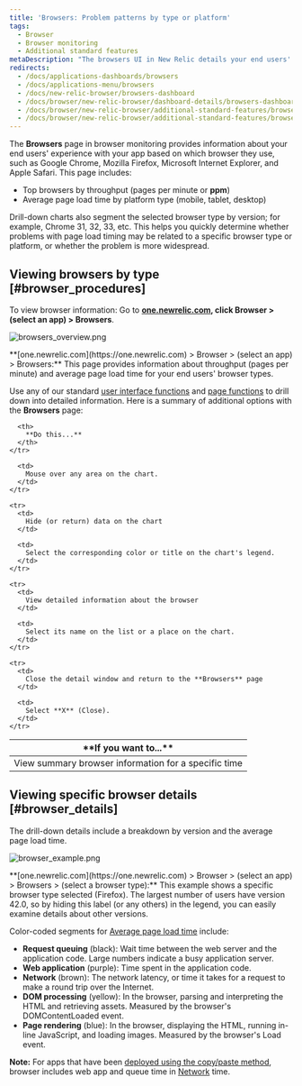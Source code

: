 ```yaml
---
title: 'Browsers: Problem patterns by type or platform'
tags:
  - Browser
  - Browser monitoring
  - Additional standard features
metaDescription: "The browsers UI in New Relic details your end users' experience with your app by type (Chrome, IE, Safari, etc.) and platform (mobile, tablet, desktop)." 
redirects:
  - /docs/applications-dashboards/browsers
  - /docs/applications-menu/browsers
  - /docs/new-relic-browser/browsers-dashboard
  - /docs/browser/new-relic-browser/dashboard-details/browsers-dashboard
  - /docs/browser/new-relic-browser/additional-standard-features/browsers-problem-patterns-type-or-location
  - /docs/browser/new-relic-browser/additional-standard-features/browsers-problem-patterns-type-or-platform
---
```




The **Browsers** page in browser monitoring provides information about your end users' experience with your app based on which browser they use, such as Google Chrome, Mozilla Firefox, Microsoft Internet Explorer, and Apple Safari. This page includes:

* Top browsers by throughput (pages per minute or **ppm**)
* Average page load time by platform type (mobile, tablet, desktop)

Drill-down charts also segment the selected browser type by version; for example, Chrome 31, 32, 33, etc. This helps you quickly determine whether problems with page load timing may be related to a specific browser type or platform, or whether the problem is more widespread.

## Viewing browsers by type [#browser_procedures]

To view browser information: Go to **[one.newrelic.com](https://one.newrelic.com), click Browser > (select an app) > Browsers**.

<img
  title="browsers_overview.png"
  alt="browsers_overview.png"
  src={browsersOverview}
/>

<figcaption>
  **[one.newrelic.com](https://one.newrelic.com) > Browser > (select an app) > Browsers:** This page provides information about throughput (pages per minute) and average page load time for your end users' browser types.
</figcaption>

Use any of our standard [user interface functions](/docs/accounts-partnerships/education/getting-started-new-relic/new-relic-user-interface) and [page functions](/docs/data-analysis/user-interface-functions/standard-page-functions) to drill down into detailed information. Here is a summary of additional options with the **Browsers** page:

<table>
  <thead>
    <tr>
      <th width={200}>
        **If you want to...**
      </th>

      <th>
        **Do this...**
      </th>
    </tr>
  </thead>

  <tbody>
    <tr>
      <td>
        View summary browser information for a specific time
      </td>

      <td>
        Mouse over any area on the chart.
      </td>
    </tr>

    <tr>
      <td>
        Hide (or return) data on the chart
      </td>

      <td>
        Select the corresponding color or title on the chart's legend.
      </td>
    </tr>

    <tr>
      <td>
        View detailed information about the browser
      </td>

      <td>
        Select its name on the list or a place on the chart.
      </td>
    </tr>

    <tr>
      <td>
        Close the detail window and return to the **Browsers** page
      </td>

      <td>
        Select **X** (Close).
      </td>
    </tr>
  </tbody>
</table>

## Viewing specific browser details [#browser_details]

The drill-down details include a breakdown by version and the average page load time.

<img
  title="browser_example.png"
  alt="browser_example.png"
  src={browserExample}
/>

<figcaption>
  **[one.newrelic.com](https://one.newrelic.com) > Browser > (select an app) > Browsers > (select a browser type):** This example shows a specific browser type selected (Firefox). The largest number of users have version 42.0, so by hiding this label (or any others) in the legend, you can easily examine details about other versions.
</figcaption>

Color-coded segments for [Average page load time](/docs/browser/new-relic-browser/page-load-timing/page-load-timing-process) include:

* **Request queuing** (black): Wait time between the web server and the application code. Large numbers indicate a busy application server.
* **Web application** (purple): Time spent in the application code.
* **Network** (brown): The network latency, or time it takes for a request to make a round trip over the Internet.
* **DOM processing** (yellow): In the browser, parsing and interpreting the HTML and retrieving assets. Measured by the browser's DOMContentLoaded event.
* **Page rendering** (blue): In the browser, displaying the HTML, running in-line JavaScript, and loading images. Measured by the browser's Load event.

**Note:** For apps that have been [deployed using the copy/paste method](/docs/browser/new-relic-browser/installation-configuration/adding-apps-new-relic-browser), browser includes web app and queue time in [Network](/docs/browser/new-relic-browser/page-load-timing-resources/page-load-timing-process#h3-network) time.
